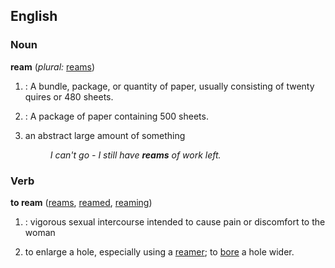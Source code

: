==English==

===Noun===
'''ream'''  (''plural:'' [[reams]])
# {{cattag|UK}}: A bundle, package, or quantity of paper, usually consisting of twenty quires or 480 sheets.
# {{Cattag|US}}: A package of paper containing 500 sheets.
# an abstract large amount of something
#:''I can't go - I still have '''reams''' of work left.''

===Verb===
'''to ream'''  ([[reams]], [[reamed]], [[reaming]])
# {{cattag|slang}}: vigorous sexual intercourse intended to cause pain or discomfort to the woman
# to enlarge a hole, especially using a [[reamer]]; to [[bore]] a hole wider.